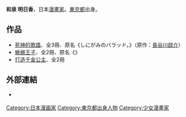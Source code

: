 {{japanese|japanese=和泉 明日香|kana=いずみ あすか|romaji=Izumi Asuka}}{{漫畫}}
'''和泉 明日香'''{{BD||2月7日}}，日本[[漫畫家|漫畫家]]。[[東京都|東京都]]出身。

==作品==
* [[死神的歌謠|死神的歌謠]]、全3冊、原名《しにがみのバラッド。》（原作：[[長谷川啟介|長谷川啟介]]）
* [[蜥蜴王子|蜥蜴王子]]、全2冊、原名《{{lang|ja|トカゲ王子}}》
* [[打造千金公主|打造千金公主]]、全2冊

==外部連結==
* {{ja}}[https://web.archive.org/web/20080508181021/http://www.hakusensha.co.jp/mangaq9902/39_izumi/interview/index.html  {{lang|ja|フレッシュインタビュー（トカゲ王子）}}]
{{Japanese cartoonist-stub}}
{{DEFAULTSORT:Izumi Asuka}}
[[Category:日本漫画家|Category:日本漫画家]]
[[Category:東京都出身人物|Category:東京都出身人物]]
[[Category:少女漫畫家|Category:少女漫畫家]]